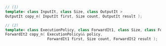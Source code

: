 ```cpp
// (1)
template< class InputIt, class Size, class OutputIt >
OutputIt copy_n( InputIt first, Size count, OutputIt result );

// (2)
template< class ExecutionPolicy, class ForwardIt1, class Size, class ForwardIt2 >
ForwardIt2 copy_n( ExecutionPolicy&& policy,
                   ForwardIt1 first, Size count, ForwardIt2 result );
```
